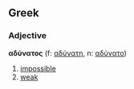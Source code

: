 ==Greek==
===Adjective===
'''αδύνατος''' (f: [[αδύνατη]], n: [[αδύνατο]])

# [[impossible]]
# [[weak]]